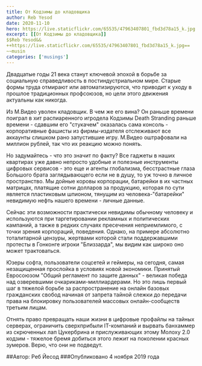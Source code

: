 ```yaml
---
title: От Кодзимы до кладовщика
author: Reb Yesod
date: 2020-11-10
hero: https://live.staticflickr.com/65535/47963407801_fbd3d78a15_k.jpg
excerpt: [[От Кодзимы до кладовщика]]
$$Reb Yesod&&
++https://live.staticflickr.com/65535/47963407801_fbd3d78a15_k.jpg==
~~musin
categories: ['musings']
---
```


Двадцатые годы 21 века станут ключевой эпохой в борьбе за социальную справедливость в постиндустриальном мире. Старые формы труда отмирают или автоматизируются, что приводит к уходу в прошлое традиционных профсоюзов, но цели этого движения актуальны как никогда.

Из М.Видео уволен кладовщик. В чем же его вина? Он раньше времени поиграл в хит распиаренного игродела Кодзимы Death Stranding раньше времени - сдавшим его "стукачем" оказалась сама консоль - корпоративные фашисты из фирмы-издателя отслеживают все аккаунты слишком рано запустившие игру. М.Видео оштрафовали на миллион рублей, так что их реакцию можно понять. 

Но задумайтесь - что это значит по факту? Все гаджеты в наших квартирах уже давно непросто удобные и полезные инструменты цифровых сервисов - это еще и агенты глобализма, бесстрастные глаза Большого брата заглядывающего если не в душу, то уж точно в личное пространство. Мы дойные коровы корпорации, батарейки в их частных матрицах, платящие сотни долларов за продукцию, которая по сути является пластиковым шпионом, тянущим из человека-"батарейки" невидимую нефть нашего времени - личные данные. 

Сейчас эти возможности практически невидимы обычному человеку и используются при таргетировании рекламных и политических кампаний, а также в редких случаях пресечения неприемлимого, с точки зрения корпораций, поведения. Однако, на примере абсолютно тоталитарной цензуры, жертвами которой стали поддержавшими протесты в Гонконге игроки "Близзарда", мы видим как широко оно может трактоваться.

Юзеры софта, пользователи соцсетей и геймеры, на сегодня, самая незащищенная прослойка в условиях новой экономики. Принятый Евросоюзом "Общий регламент по защите данных" - великая победа над озверевшими очкариками-миллиардерами. Но это лишь первый шаг в тяжелой борьбе за распространение на онлайн базовых гражданских свобод начиная от запрета тайной слежки до передачи права на блокировку пользователей массовых онлайн-сообществ третьим лицам.

Отнять право превращать наши жизни в цифровые профайлы на тайных серверах, ограничить сверхприбыли IT-компаний и вырвать банхаммер из скрюченных лап Цукербрина и прислуживающих этому Молоху 2.0 кодзим - тяжелое бремя добиться этого лежит на поколении красных зумеров. Верю, что они не подведут. 

##Автор: Реб Йесод
###Опубликовано 4 ноября 2019 года
